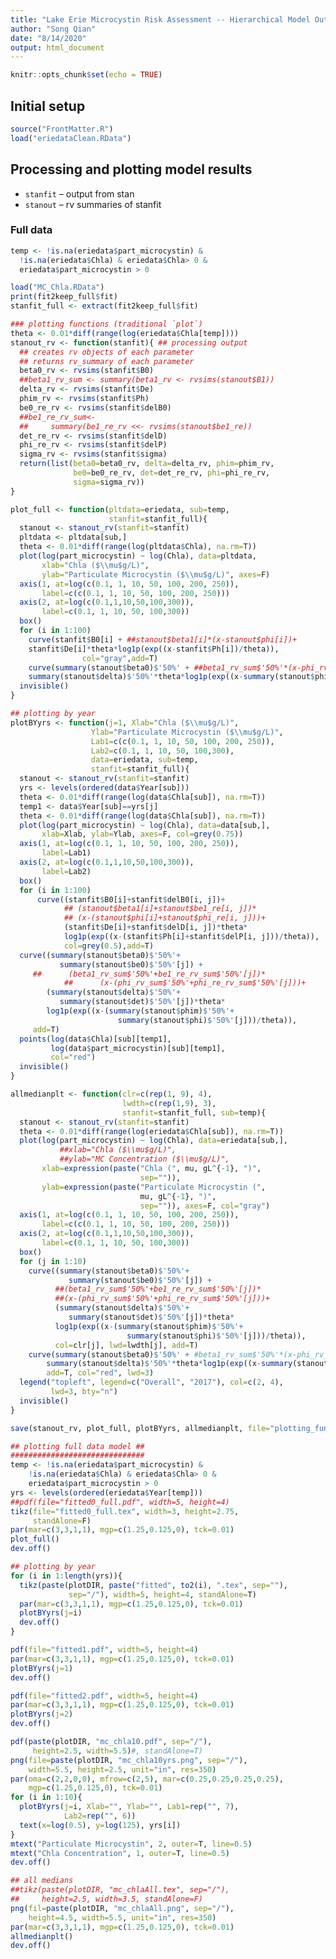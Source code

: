 ---
title: "Lake Erie Microcystin Risk Assessment -- Hierarchical Model Output"
author: "Song Qian"
date: "8/14/2020"
output: html_document
---

```{r setup, include=FALSE}
knitr::opts_chunk$set(echo = TRUE)
```

## Initial setup
```{r}
source("FrontMatter.R")
load("eriedataClean.RData")
```

## Processing and plotting model results
- `stanfit` -- output from stan
- `stanout` -- rv summaries of stanfit

### Full data
```{r}
temp <- !is.na(eriedata$part_microcystin) &
  !is.na(eriedata$Chla) & eriedata$Chla> 0 & 
  eriedata$part_microcystin > 0

load("MC_Chla.RData")
print(fit2keep_full$fit)
stanfit_full <- extract(fit2keep_full$fit)

### plotting functions (traditional `plot`)
theta <- 0.01*diff(range(log(eriedata$Chla[temp])))
stanout_rv <- function(stanfit){ ## processing output
  ## creates rv objects of each parameter
  ## returns rv_summary of each parameter
  beta0_rv <- rvsims(stanfit$B0)
  ##beta1_rv_sum <- summary(beta1_rv <- rvsims(stanout$B1))
  delta_rv <- rvsims(stanfit$De)
  phim_rv <- rvsims(stanfit$Ph)
  be0_re_rv <- rvsims(stanfit$delB0)
  ##be1_re_rv_sum<- 
  ##     summary(be1_re_rv <<- rvsims(stanout$be1_re))
  det_re_rv <- rvsims(stanfit$delD)
  phi_re_rv <- rvsims(stanfit$delP)
  sigma_rv <- rvsims(stanfit$sigma)
  return(list(beta0=beta0_rv, delta=delta_rv, phim=phim_rv,
              be0=be0_re_rv, det=det_re_rv, phi=phi_re_rv,
              sigma=sigma_rv))
}

plot_full <- function(pltdata=eriedata, sub=temp,
                      stanfit=stanfit_full){
  stanout <- stanout_rv(stanfit=stanfit)
  pltdata <- pltdata[sub,]
  theta <- 0.01*diff(range(log(pltdata$Chla), na.rm=T))
  plot(log(part_microcystin) ~ log(Chla), data=pltdata,
       xlab="Chla ($\\mu$g/L)",
       ylab="Particulate Microcystin ($\\mu$g/L)", axes=F)
  axis(1, at=log(c(0.1, 1, 10, 50, 100, 200, 250)),
       label=c(c(0.1, 1, 10, 50, 100, 200, 250)))
  axis(2, at=log(c(0.1,1,10,50,100,300)),
       label=c(0.1, 1, 10, 50, 100,300))
  box()
  for (i in 1:100)
    curve(stanfit$B0[i] + ##stanout$beta1[i]*(x-stanout$phi[i])+
    stanfit$De[i]*theta*log1p(exp((x-stanfit$Ph[i])/theta)),
                col="gray",add=T)
    curve(summary(stanout$beta0)$'50%' + ##beta1_rv_sum$'50%'*(x-phi_rv_sum$'50%')+
    summary(stanout$delta)$'50%'*theta*log1p(exp((x-summary(stanout$phim)$'50%')/theta)), add=T)
  invisible()
}

## plotting by year
plotBYyrs <- function(j=1, Xlab="Chla ($\\mu$g/L)",
                  Ylab="Particulate Microcystin ($\\mu$g/L)",
                  Lab1=c(c(0.1, 1, 10, 50, 100, 200, 250)),
                  Lab2=c(0.1, 1, 10, 50, 100,300),
                  data=eriedata, sub=temp, 
                  stanfit=stanfit_full){
  stanout <- stanout_rv(stanfit=stanfit)
  yrs <- levels(ordered(data$Year[sub]))
  theta <- 0.01*diff(range(log(data$Chla[sub]), na.rm=T))
  temp1 <- data$Year[sub]==yrs[j]
  theta <- 0.01*diff(range(log(data$Chla[sub]), na.rm=T))
  plot(log(part_microcystin) ~ log(Chla), data=data[sub,],
       xlab=Xlab, ylab=Ylab, axes=F, col=grey(0.75))
  axis(1, at=log(c(0.1, 1, 10, 50, 100, 200, 250)),
       label=Lab1)
  axis(2, at=log(c(0.1,1,10,50,100,300)),
       label=Lab2)
  box()
  for (i in 1:100)
      curve((stanfit$B0[i]+stanfit$delB0[i, j])+
            ## (stanout$beta1[i]+stanout$be1_re[i, j])*
            ## (x-(stanout$phi[i]+stanout$phi_re[i, j]))+
            (stanfit$De[i]+stanfit$delD[i, j])*theta*
            log1p(exp((x-(stanfit$Ph[i]+stanfit$delP[i, j]))/theta)),
            col=grey(0.5),add=T)
  curve((summary(stanout$beta0)$'50%'+
           summary(stanout$be0)$'50%'[j]) +
     ##      (beta1_rv_sum$'50%'+be1_re_rv_sum$'50%'[j])*
            ##      (x-(phi_rv_sum$'50%'+phi_re_rv_sum$'50%'[j]))+
        (summary(stanout$delta)$'50%'+
           summary(stanout$det)$'50%'[j])*theta*
        log1p(exp((x-(summary(stanout$phim)$'50%'+
                        summary(stanout$phi)$'50%'[j]))/theta)), 
     add=T)
  points(log(data$Chla)[sub][temp1],
         log(data$part_microcystin)[sub][temp1],
         col="red")
  invisible()    
}

allmedianplt <- function(clr=c(rep(1, 9), 4),
                         lwdth=c(rep(1,9), 3),
                         stanfit=stanfit_full, sub=temp){
  stanout <- stanout_rv(stanfit=stanfit)
  theta <- 0.01*diff(range(log(eriedata$Chla[sub]), na.rm=T))
  plot(log(part_microcystin) ~ log(Chla), data=eriedata[sub,],
           ##xlab="Chla ($\\mu$g/L)",
           ##ylab="MC Concentration ($\\mu$g/L)",
       xlab=expression(paste("Chla (", mu, gL^{-1}, ")", 
                             sep="")),
       ylab=expression(paste("Particulate Microcystin (", 
                             mu, gL^{-1}, ")",
                             sep="")), axes=F, col="gray")
  axis(1, at=log(c(0.1, 1, 10, 50, 100, 200, 250)),
       label=c(c(0.1, 1, 10, 50, 100, 200, 250)))
  axis(2, at=log(c(0.1,1,10,50,100,300)),
       label=c(0.1, 1, 10, 50, 100,300))
  box()
  for (j in 1:10)
    curve((summary(stanout$beta0)$'50%'+
             summary(stanout$be0)$'50%'[j]) +
          ##(beta1_rv_sum$'50%'+be1_re_rv_sum$'50%'[j])*
          ##(x-(phi_rv_sum$'50%'+phi_re_rv_sum$'50%'[j]))+
          (summary(stanout$delta)$'50%'+
             summary(stanout$det)$'50%'[j])*theta*
          log1p(exp((x-(summary(stanout$phim)$'50%'+
                          summary(stanout$phi)$'50%'[j]))/theta)),
          col=clr[j], lwd=lwdth[j], add=T)
    curve(summary(stanout$beta0)$'50%' + #beta1_rv_sum$'50%'*(x-phi_rv_sum$'50%')+
        summary(stanout$delta)$'50%'*theta*log1p(exp((x-summary(stanout$phim)$'50%')/theta)),
        add=T, col="red", lwd=3)
  legend("topleft", legend=c("Overall", "2017"), col=c(2, 4),
         lwd=3, bty="n")
  invisible()
}

save(stanout_rv, plot_full, plotBYyrs, allmedianplt, file="plotting_functions.RData")

## plotting full data model ##
##############################
temp <- !is.na(eriedata$part_microcystin) &
    !is.na(eriedata$Chla) & eriedata$Chla> 0 & 
    eriedata$part_microcystin > 0
yrs <- levels(ordered(eriedata$Year[temp]))
##pdf(file="fitted0_full.pdf", width=5, height=4)
tikz(file="fitted0_full.tex", width=3, height=2.75, 
     standAlone=F)
par(mar=c(3,3,1,1), mgp=c(1.25,0.125,0), tck=0.01)
plot_full()
dev.off()

## plotting by year
for (i in 1:length(yrs)){
  tikz(paste(plotDIR, paste("fitted", to2(i), ".tex", sep=""),
             sep="/"), width=5, height=4, standAlone=T)
  par(mar=c(3,3,1,1), mgp=c(1.25,0.125,0), tck=0.01)
  plotBYyrs(j=i)
  dev.off()
}

pdf(file="fitted1.pdf", width=5, height=4)
par(mar=c(3,3,1,1), mgp=c(1.25,0.125,0), tck=0.01)
plotBYyrs(j=1)
dev.off()

pdf(file="fitted2.pdf", width=5, height=4)
par(mar=c(3,3,1,1), mgp=c(1.25,0.125,0), tck=0.01)
plotBYyrs(j=2)
dev.off()

pdf(paste(plotDIR, "mc_chla10.pdf", sep="/"),
     height=2.5, width=5.5)#, standAlone=T)
png(file=paste(plotDIR, "mc_chla10yrs.png", sep="/"),
    width=5.5, height=2.5, unit="in", res=350)
par(oma=c(2,2,0,0), mfrow=c(2,5), mar=c(0.25,0.25,0.25,0.25),
    mgp=c(1.25,0.125,0), tck=0.01)
for (i in 1:10){
  plotBYyrs(j=i, Xlab="", Ylab="", Lab1=rep("", 7),
            Lab2=rep("", 6))
  text(x=log(0.5), y=log(125), yrs[i])
}
mtext("Particulate Microcystin", 2, outer=T, line=0.5)
mtext("Chla Concentration", 1, outer=T, line=0.5)
dev.off()

## all medians
##tikz(paste(plotDIR, "mc_chlaAll.tex", sep="/"),
##     height=2.5, width=3.5, standAlone=F)
png(fil=paste(plotDIR, "mc_chlaAll.png", sep="/"),
    height=4.5, width=5.5, unit="in", res=350)
par(mar=c(3,3,1,1), mgp=c(1.25,0.125,0), tck=0.01)
allmedianplt()
dev.off()
```
